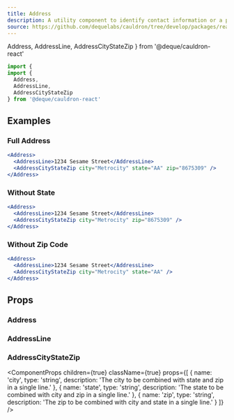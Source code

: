 ```yaml
---
title: Address
description: A utility component to identify contact information or a physical address.
source: https://github.com/dequelabs/cauldron/tree/develop/packages/react/src/components/Address/index.tsx
---
```


  Address,
  AddressLine,
  AddressCityStateZip
} from '@deque/cauldron-react'

```jsx
import {
import {
  Address,
  AddressLine,
  AddressCityStateZip
} from '@deque/cauldron-react'
```

## Examples

### Full Address


```jsx example
<Address>
  <AddressLine>1234 Sesame Street</AddressLine>
  <AddressCityStateZip city="Metrocity" state="AA" zip="8675309" />
</Address>
```

### Without State

```jsx example
<Address>
  <AddressLine>1234 Sesame Street</AddressLine>
  <AddressCityStateZip city="Metrocity" zip="8675309" />
</Address>
```

### Without Zip Code

```jsx example
<Address>
  <AddressLine>1234 Sesame Street</AddressLine>
  <AddressCityStateZip city="Metrocity" state="AA" />
</Address>
```

## Props

### Address

<ComponentProps
  children={true}
  className={true}
/>

### AddressLine

<ComponentProps
  children={true}
  className={true}
/>

### AddressCityStateZip

<ComponentProps
  children={true}
  className={true}
  props={[
    {
      name: 'city',
      type: 'string',
      description: 'The city to be combined with state and zip in a single line.'
    },
    {
      name: 'state',
      type: 'string',
      description: 'The state to be combined with city and zip in a single line.'
    },
    {
      name: 'zip',
      type: 'string',
      description: 'The zip to be combined with city and state in a single line.'
    }
  ]}
/>
